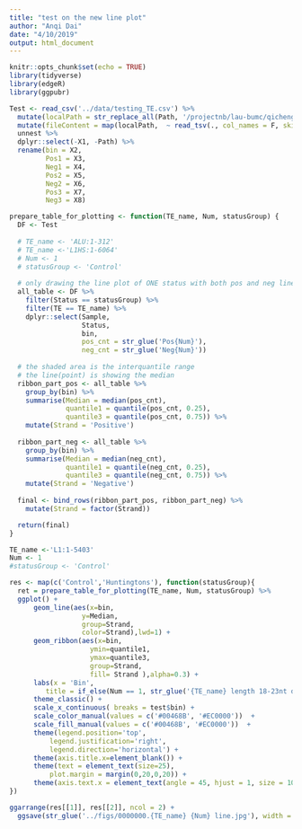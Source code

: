 ```yaml
---
title: "test on the new line plot"
author: "Anqi Dai"
date: "4/10/2019"
output: html_document
---
```


```r
knitr::opts_chunk$set(echo = TRUE)
library(tidyverse)
library(edgeR)
library(ggpubr)
```

```r
Test <- read_csv('../data/testing_TE.csv') %>%
  mutate(localPath = str_replace_all(Path, '/projectnb/lau-bumc/qichengm/projects/Lau_lab/human/HD_PD_project/miRNA/','../data/allTest/')) %>%
  mutate(fileContent = map(localPath,  ~ read_tsv(., col_names = F, skip = 1))) %>%
  unnest %>%
  dplyr::select(-X1, -Path) %>%
  rename(bin = X2,  
         Pos1 = X3,
         Neg1 = X4,
         Pos2 = X5,
         Neg2 = X6,
         Pos3 = X7,
         Neg3 = X8) 
```

```r
prepare_table_for_plotting <- function(TE_name, Num, statusGroup) {
  DF <- Test
  
  # TE_name <- 'ALU:1-312'
  # TE_name <-'L1HS:1-6064'
  # Num <- 1
  # statusGroup <- 'Control'
  
  # only drawing the line plot of ONE status with both pos and neg lines on the same plot
  all_table <- DF %>%
    filter(Status == statusGroup) %>%
    filter(TE == TE_name) %>%
    dplyr::select(Sample, 
                  Status, 
                  bin, 
                  pos_cnt = str_glue('Pos{Num}'), 
                  neg_cnt = str_glue('Neg{Num}'))
  
  # the shaded area is the interquantile range
  # the line(point) is showing the median
  ribbon_part_pos <- all_table %>%
    group_by(bin) %>%
    summarise(Median = median(pos_cnt),
              quantile1 = quantile(pos_cnt, 0.25),
              quantile3 = quantile(pos_cnt, 0.75)) %>%
    mutate(Strand = 'Positive')
  
  ribbon_part_neg <- all_table %>%
    group_by(bin) %>%
    summarise(Median = median(neg_cnt),
              quantile1 = quantile(neg_cnt, 0.25),
              quantile3 = quantile(neg_cnt, 0.75)) %>%
    mutate(Strand = 'Negative')
  
  final <- bind_rows(ribbon_part_pos, ribbon_part_neg) %>%
    mutate(Strand = factor(Strand))

  return(final)
}

```

```r

TE_name <-'L1:1-5403'
Num <- 1
#statusGroup <- 'Control'

res <- map(c('Control','Huntingtons'), function(statusGroup){
  ret = prepare_table_for_plotting(TE_name, Num, statusGroup) %>%
  ggplot() + 
      geom_line(aes(x=bin,
                  y=Median,
                  group=Strand,
                  color=Strand),lwd=1) +
      geom_ribbon(aes(x=bin,
                    ymin=quantile1,
                    ymax=quantile3,
                    group=Strand, 
                    fill= Strand ),alpha=0.3) + 
      labs(x = 'Bin',
         title = if_else(Num == 1, str_glue('{TE_name} length 18-23nt differential lineplot in {statusGroup}'), if_else(Num == 2, str_glue('{TE_name} length 24-35nt differential lineplot in {statusGroup}'), str_glue('{TE_name} any length differential lineplots in {statusGroup}')))) +
      theme_classic() +
      scale_x_continuous( breaks = test$bin) +
      scale_color_manual(values = c('#00468B', '#EC0000'))  +
      scale_fill_manual(values = c('#00468B', '#EC0000'))  +
      theme(legend.position='top', 
          legend.justification='right',
          legend.direction='horizontal') +
      theme(axis.title.x=element_blank()) +
      theme(text = element_text(size=25),
          plot.margin = margin(0,20,0,20)) +
      theme(axis.text.x = element_text(angle = 45, hjust = 1, size = 10)) 
})

ggarrange(res[[1]], res[[2]], ncol = 2) +
  ggsave(str_glue('../figs/0000000.{TE_name} {Num} line.jpg'), width = 40, height = 12, dpi = 300)

```

